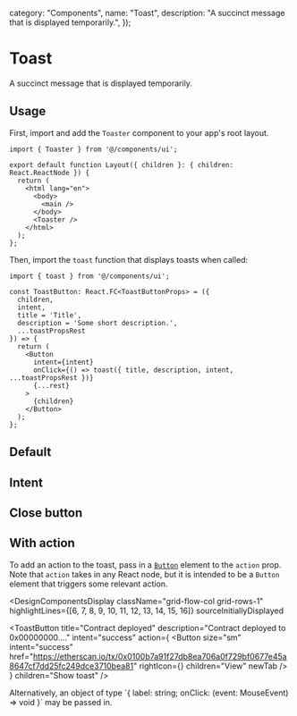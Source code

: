

  category: "Components",
  name: "Toast",
  description: "A succinct message that is displayed temporarily.",
});

# Toast

A succinct message that is displayed temporarily.

## Usage

First, import and add the `Toaster` component to your app's root layout.

```tsx fileName="app/layout.tsx" language="tsx" highlightLines={[1, 9]}
import { Toaster } from '@/components/ui';

export default function Layout({ children }: { children: React.ReactNode }) {
  return (
    <html lang="en">
      <body>
        <main />
      </body>
      <Toaster />
    </html>
  );
};
```

Then, import the `toast` function that displays toasts when called:

```tsx language="tsx" highlightLines={[1, 13]}
import { toast } from '@/components/ui';

const ToastButton: React.FC<ToastButtonProps> = ({
  children,
  intent,
  title = 'Title',
  description = 'Some short description.',
  ...toastPropsRest
}) => {
  return (
    <Button
      intent={intent}
      onClick={() => toast({ title, description, intent, ...toastPropsRest })}
      {...rest}
    >
      {children}
    </Button>
  );
};
```

## Default

<DesignComponentsDisplay>
  <ToastButton title="Title" description="Swipe right to remove." children="Show toast" />
</DesignComponentsDisplay>

## Intent

<DesignComponentsDisplay className="grid-flow-col grid-rows-3 md:grid-rows-1">
  <ToastButton intent="none" children="None" />
  <ToastButton intent="info" children="Info" />
  <ToastButton intent="fail" children="Fail" />
  <ToastButton intent="success" children="Success" />
  <ToastButton intent="warning" children="Warning" />
  <ToastButton intent="orange" children="Orange" />
</DesignComponentsDisplay>

## Close button

<DesignComponentsDisplay>
  <ToastButton title="Title" description="Swipe right to remove." hasCloseButton children="Show toast" />
</DesignComponentsDisplay>

## With action

To add an action to the toast, pass in a [`Button`](/design/component/button) element to the `action` prop. Note that `action` takes in any React node, but it is intended to be a `Button` element that triggers some relevant action.

<DesignComponentsDisplay
  className="grid-flow-col grid-rows-1"
  highlightLines={[6, 7, 8, 9, 10, 11, 12, 13, 14, 15, 16]}
  sourceInitiallyDisplayed
>
  <ToastButton
    title="Contract deployed"
    description="Contract deployed to 0x00000000…."
    intent="success"
    action={
      <Button
        size="sm"
        intent="success"
        href="https://etherscan.io/tx/0x0100b7a91f27db8ea706a0f729bf0677e45a8647cf7dd25fc249dce3710bea81"
        rightIcon={<ExternalLink />}
        children="View"
        newTab
      />
    }
    children="Show toast"
  />
</DesignComponentsDisplay>

<Callout>
  Alternatively, an object of type `{ label: string; onClick: (event: MouseEvent<HTMLButtonElement, MoustEvent>) => void }` may be passed in.
</Callout>
